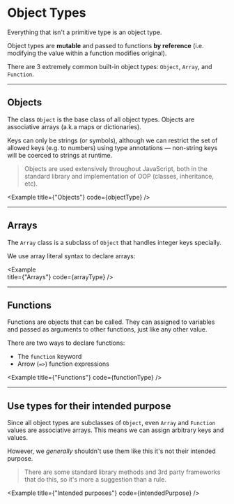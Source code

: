 
# Object Types

Everything that isn't a primitive type is an object type. 

Object types are **mutable** and passed to functions **by reference** (i.e. modifying the value within a function modifies original).

There are 3 extremely common built-in object types: `Object`, `Array`, and `Function`.

---

## Objects

The class `Object` is the base class of all object types. Objects are associative arrays (a.k.a maps or dictionaries).

Keys can only be strings (or symbols), although we can restrict the set of allowed keys (e.g. to numbers) using type annotations — non-string keys will be coerced to strings at runtime.

> Objects are used extensively throughout JavaScript, both in the standard library and implementation of OOP (classes, inheritance, etc).

<Example
  title={"Objects"}
  code={objectType}
/>

---

## Arrays

The `Array` class is a subclass of `Object` that handles integer keys specially.

We use array literal syntax to declare arrays:

<Example   
  title={"Arrays"}
  code={arrayType}
/>

---

## Functions

Functions are objects that can be called. They can assigned to variables and passed as arguments to other functions, just like any other value.

There are two ways to declare functions:

- The `function` keyword
- Arrow (`=>`) function expressions

<Example
  title={"Functions"}
  code={functionType}
/>

---

## Use types for their intended purpose

Since all object types are subclasses of `Object`, even `Array` and `Function` values are associative arrays. This means we can assign arbitrary keys and values.

However, we _generally_ shouldn't use them like this it's not their intended purpose.

> There are some standard library methods and 3rd party frameworks that do this, so it's more a suggestion than a rule.

<Example
  title={"Intended purposes"}
  code={intendedPurpose}
/>
